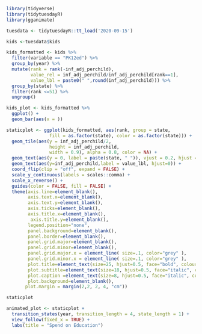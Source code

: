 ```r
library(tidyverse)
library(tidytuesdayR)
library(gganimate)
```

```r
tuesdata <- tidytuesdayR::tt_load('2020-09-15')
```
```r
kids <-tuesdata$kids
```
```r
kids_formatted <- kids %>%
  filter(variable == "PK12ed") %>% 
  group_by(year) %>% 
  mutate(rank = rank(-inf_adj_perchild),
         value_rel = inf_adj_perchild/inf_adj_perchild[rank==1],
         value_lbl = paste0(" ",round(inf_adj_perchild))) %>%
  group_by(state) %>%
  filter(rank <=51) %>%
  ungroup()
```

```r
kids_plot <- kids_formatted %>% 
  ggplot() +
  geom_bar(aes(x = ))
```
```r
staticplot <- ggplot(kids_formatted, aes(rank, group = state,
                fill = as.factor(state), color = as.factor(state))) +
  geom_tile(aes(y = inf_adj_perchild/2,
                height = inf_adj_perchild,
                width = 0.9), alpha = 0.8, color = NA) +
  geom_text(aes(y = 0, label = paste(state, " ")), vjust = 0.2, hjust = 1) +
  geom_text(aes(y=inf_adj_perchild,label = value_lbl, hjust=0)) +
  coord_flip(clip = "off", expand = FALSE) +
  scale_y_continuous(labels = scales::comma) +
  scale_x_reverse() +
  guides(color = FALSE, fill = FALSE) +
  theme(axis.line=element_blank(),
        axis.text.x=element_blank(),
        axis.text.y=element_blank(),
        axis.ticks=element_blank(),
        axis.title.x=element_blank(),
         axis.title.y=element_blank(),
        legend.position="none",
        panel.background=element_blank(),
        panel.border=element_blank(),
        panel.grid.major=element_blank(),
        panel.grid.minor=element_blank(),
        panel.grid.major.x = element_line( size=.1, color="grey" ),
        panel.grid.minor.x = element_line( size=.1, color="grey" ),
        plot.title=element_text(size=25, hjust=0.5, face="bold", colour="grey", vjust=-1),
        plot.subtitle=element_text(size=18, hjust=0.5, face="italic", color="grey"),
        plot.caption =element_text(size=8, hjust=0.5, face="italic", color="grey"),
        plot.background=element_blank(),
       plot.margin = margin(2,2, 2, 4, "cm"))

```

```r
staticplot
```
```r
animated_plot <- staticplot +
  transition_states(year, transition_length = 4, state_length = 1) +
  view_follow(fixed_x = TRUE) +
  labs(title = "Spend on Education")
  
```

